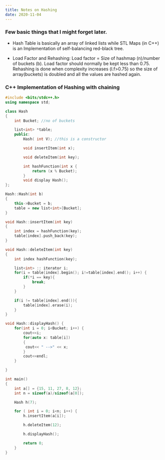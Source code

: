 ```yaml
---
title: Notes on Hashing
date: 2020-11-04
---
```


### Few basic things that I might forget later.

* Hash Table is basically an array of linked lists while STL Maps (in C++) is an Implementation
of self-balancing red-black tree.

* Load Factor and Rehashing: Load factor = Size of hashmap (n)/number of buckets (b). Load factor should normally be
kept less than 0.75. Rehashing is done when complexity increases (l.f>0.75)
so the size of array(buckets) is doubled and all the values are hashed again.

### C++ Implementation of Hashing with chaining

```cpp
#include <bits/stdc++.h>
using namespace std;

class Hash
{
    int Bucket; //no of buckets

    list<int> *table;
    public:
        Hash( int V); //this is a constructor

        void insertItem(int x);

        void deleteItem(int key);

        int hashFunction(int x {
            return (x % Bucket);
        }
        void display Hash();
};

Hash::Hash(int b)
{
    this->Bucket = b;
    table = new list<int>[Bucket];
}

void Hash::insertItem(int key)
{
    int index = hashFunction(key);
    table[index].push_back(key);
}

void Hash::deleteItem(int key)
{
    int index hashFunction(key);

    list<int> :: iterator i;
    for(i = table[index].begin(); i!=table[index].end(); i++) {
        if(*i == key){
            break;
        }
    }

    if(i != table[index].end()){
        table[index].erase(i);
    }
}

void Hash::displayHash() {
    for(int i = 0; i<Bucket; i++) {
        cout<<i;
        for(auto x: table[i])
        {
         cout<< " -->" << x;
        }
        cout<<endl;
    }

}

int main()
{
    int a[] = {15, 11, 27, 8, 12};
    int n = sizeof(a)/sizeof(a[0]);

    Hash h(7);

    for ( int i = 0; i<n; i++) {
        h.insertItem(a[i]);

        h.deleteItem(12);

        h.displayHash();

        return 0;
    }
}
```